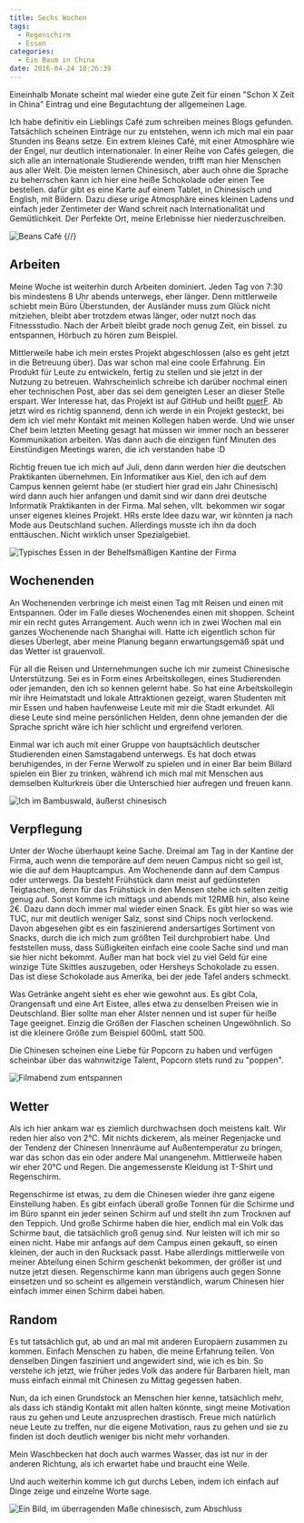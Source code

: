 ```yaml
---
title: Sechs Wochen
tags:
  - Regenschirm
  - Essen
categories:
  - Ein Baum in China
date: 2016-04-24 18:26:39
---
```



Eineinhalb Monate scheint mal wieder eine gute Zeit für einen "Schon X Zeit in China" Eintrag und eine Begutachtung der allgemeinen Lage.

Ich habe definitiv ein Lieblings Café zum schreiben meines Blogs gefunden. Tatsächlich scheinen Einträge nur zu entstehen, wenn ich mich mal ein paar Stunden ins Beans setze. Ein extrem kleines Café, mit einer Atmosphäre wie der Engel, nur deutlich internationaler. In einer Reihe von Cafés gelegen, die sich alle an internationale Studierende wenden, trifft man hier Menschen aus aller Welt. Die meisten lernen Chinesisch, aber auch ohne die Sprache zu beherrschen kann ich hier eine heiße Schokolade oder einen Tee bestellen. dafür gibt es eine Karte auf einem Tablet, in Chinesisch und English, mit Bildern. Dazu diese urige Atmosphäre eines kleinen Ladens und einfach jeder Zentimeter der Wand schreit nach Internationalität und Gemütlichkeit. Der Perfekte Ort, meine Erlebnisse hier niederzuschreiben.

![Beans Café](/images/china/beans.jpg)
{/*<!-- more -->*/}
## Arbeiten

Meine Woche ist weiterhin durch Arbeiten dominiert. Jeden Tag von 7:30 bis mindestens 8 Uhr abends unterwegs, eher länger. Denn mittlerweile schiebt mein Büro Überstunden, der Ausländer muss zum Glück nicht mitziehen, bleibt aber trotzdem etwas länger, oder nutzt noch das Fitnessstudio. Nach der Arbeit bleibt grade noch genug Zeit, ein bissel. zu entspannen, Hörbuch zu hören zum Beispiel.

Mittlerweile habe ich mein erstes Projekt abgeschlossen (also es geht jetzt in die Betreuung über). Das war schon mal eine coole Erfahrung. Ein Produkt für Leute zu entwickeln, fertig zu stellen und sie jetzt in der Nutzung zu betreuen. Wahrscheinlich schreibe ich darüber nochmal einen eher technischen Post, aber das sei dem geneigten Leser an dieser Stelle erspart. Wer Interesse hat, das Projekt ist auf GitHub und heißt [puerF](https://github.com/HoverBaum/puerF). Ab jetzt wird es richtig spannend, denn ich werde in ein Projekt gesteckt, bei dem ich viel mehr Kontakt mit meinen Kollegen haben werde. Und wie unser Chef beim letzten Meeting gesagt hat müssen wir immer noch an besserer Kommunikation arbeiten. Was dann auch die einzigen fünf Minuten des Einstündigen Meetings waren, die ich verstanden habe :D

Richtig freuen tue ich mich auf Juli, denn dann werden hier die deutschen Praktikanten übernehmen. Ein Informatiker aus Kiel, den ich auf dem Campus kennen gelernt habe (er studiert hier grad ein Jahr Chinesisch) wird dann auch hier anfangen und damit sind wir dann drei deutsche Informatik Praktikanten in der Firma. Mal sehen, vllt. bekommen wir sogar unser eigenes kleines Projekt. HRs erste Idee dazu war, wir könnten ja nach Mode aus Deutschland suchen. Allerdings musste ich ihn da doch enttäuschen. Nicht wirklich unser Spezialgebiet.

![Typisches Essen in der Behelfsmäßigen Kantine der Firma](/images/china/essen/typischFirma.jpg)

## Wochenenden

An Wochenenden verbringe ich meist einen Tag mit Reisen und einen mit Entspannen. Oder im Falle dieses Wochenendes einen mit shoppen. Scheint mir ein recht gutes Arrangement. Auch wenn ich in zwei Wochen mal ein ganzes Wochenende nach Shanghai will. Hatte ich eigentlich schon für dieses Überlegt, aber meine Planung begann erwartungsgemäß spät und das Wetter ist grauenvoll.

Für all die Reisen und Unternehmungen suche ich mir zumeist Chinesische Unterstützung. Sei es in Form eines Arbeitskollegen, eines Studierenden oder jemanden, den ich so kennen gelernt habe. So hat eine Arbeitskollegin mir ihre Heimatstadt und lokale Attraktionen gezeigt, waren Studenten mit mir Essen und haben haufenweise Leute mit mir die Stadt erkundet. All diese Leute sind meine persönlichen Helden, denn ohne jemanden der die Sprache spricht wäre ich hier schlicht und ergreifend verloren.

Einmal war ich auch mit einer Gruppe von hauptsächlich deutscher Studierenden einen Samstagabend unterwegs. Es hat doch etwas beruhigendes, in der Ferne Werwolf zu spielen und in einer Bar beim Billard spielen ein Bier zu trinken, während ich mich mal mit Menschen aus demselben Kulturkreis über die Unterschied hier aufregen und freuen kann.

![Ich im Bambuswald, äußerst chinesisch](/images/china/ichBambooForest.jpg)

## Verpflegung

Unter der Woche überhaupt keine Sache. Dreimal am Tag in der Kantine der Firma, auch wenn die temporäre auf dem neuen Campus nicht so geil ist, wie die auf dem Hauptcampus. Am Wochenende dann auf dem Campus oder unterwegs. Da besteht Frühstück dann meist auf gedünsteten Teigtaschen, denn für das Frühstück in den Mensen stehe ich selten zeitig genug auf. Sonst komme ich mittags und abends mit 12RMB hin, also keine 2€. Dazu dann doch immer mal wieder einen Snack. Es gibt hier so was wie TUC, nur mit deutlich weniger Salz, sonst sind Chips noch verlockend. Davon abgesehen gibt es ein faszinierend andersartiges Sortiment von Snacks, durch die ich mich zum größten Teil durchprobiert habe. Und feststellen muss, dass Süßigkeiten einfach eine coole Sache sind und man sie hier nicht bekommt. Außer man hat bock viel zu viel Geld für eine winzige Tüte Skittles auszugeben, oder Hersheys Schokolade zu essen. Das ist diese Schokolade aus Amerika, bei der jede Tafel anders schmeckt.

Was Getränke angeht sieht es eher wie gewohnt aus. Es gibt Cola, Orangensaft und eine Art Eistee, alles etwa zu denselben Preisen wie in Deutschland. Bier sollte man eher Alster nennen und ist super für heiße Tage geeignet. Einzig die Größen der Flaschen scheinen Ungewöhnlich. So ist die kleinere Größe zum Beispiel 600mL statt 500.

Die Chinesen scheinen eine Liebe für Popcorn zu haben und verfügen scheinbar über das wahnwitzige Talent, Popcorn stets rund zu "poppen".

![Filmabend zum entspannen](/images/china/entspannen.jpg)

## Wetter

Als ich hier ankam war es ziemlich durchwachsen doch meistens kalt. Wir reden hier also von 2°C. Mit nichts dickerem, als meiner Regenjacke und der Tendenz der Chinesen Innenräume auf Außentemperatur zu bringen, war das schon das ein oder andere Mal unangenehm. Mittlerweile haben wir eher 20°C und Regen. Die angemessenste Kleidung ist T-Shirt und Regenschirm.

Regenschirme ist etwas, zu dem die Chinesen wieder ihre ganz eigene Einstellung haben. Es gibt einfach überall große Tonnen für die Schirme und im Büro spannt ein jeder seinen Schirm auf und stellt ihn zum Trocknen auf den Teppich. Und große Schirme haben die hier, endlich mal ein Volk das Schirme baut, die tatsächlich groß genug sind. Nur leisten will ich mir so einen nicht. Habe mir anfangs auf dem Campus einen gekauft, so einen kleinen, der auch in den Rucksack passt. Habe allerdings mittlerweile von meiner Abteilung einen Schirm geschenkt bekommen, der größer ist und nutze jetzt diesen. Regenschirme kann man übrigens auch gegen Sonne einsetzen und so scheint es allgemein verständlich, warum Chinesen hier einfach immer einen Schirm dabei haben.


## Random

Es tut tatsächlich gut, ab und an mal mit anderen Europäern zusammen zu kommen. Einfach Menschen zu haben, die meine Erfahrung teilen. Von denselben Dingen fasziniert und angewidert sind, wie ich es bin. So verstehe ich jetzt, wie früher jedes Volk das andere für Barbaren hielt, man muss einfach einmal mit Chinesen zu Mittag gegessen haben.

Nun, da ich einen Grundstock an Menschen hier kenne, tatsächlich mehr, als dass ich ständig Kontakt mit allen halten könnte, singt meine Motivation raus zu gehen und Leute anzusprechen drastisch. Freue mich natürlich neue Leute zu treffen, nur die eigene Motivation, raus zu gehen und sie zu finden ist doch deutlich weniger bis nicht mehr vorhanden.

Mein Waschbecken hat doch auch warmes Wasser, das ist nur in der anderen Richtung, als ich erwartet habe und braucht eine Weile.

Und auch weiterhin komme ich gut durchs Leben, indem ich einfach auf Dinge zeige und einzelne Worte sage.

![Ein Bild, im überragenden Maße chinesisch, zum Abschluss](/images/china/random1.JPG)
